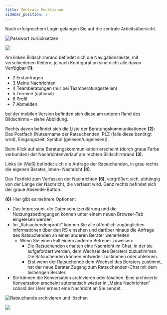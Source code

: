 ```yaml
---
title: Zentrale Funktionen
sidebar_position: 3
---
```


Nach erfolgreichem Login gelangen Sie auf die zentrale Arbeitsübersicht.

![Passwort zurücksetzen](../../../static/img/images-onlineberatung/01_Berater_ZentraleFunktionen.png)

<p><img src={useBaseUrl('/img/images-onlineberatung/mobile/01_Berater_ZentraleFunktionen.png')} style={{ height: '400px' }}/></p>

<span>Am linken Bildschirmrand befindet sich die Navigationsleiste, mit verschiedenen Reitern, je nach Konfiguration sind nicht alle davon Verfügbar <strong>(1)</strong>:</span>

- 2 Erstanfragen
- 3 Meine Nachrichten 
- 4 Teamberatungen (nur bei Teamberatungsstellen) 
- 5 Termine (optional) 
- 6 Profil 
- 7 Abmelden 

bei der mobilen Version befinden sich diese am unteren Rand des Bildschirms – siehe Abbildung. 

Rechts davon befindet sich die Liste der Beratungskommunikationen <strong>(2)</strong>: Das Postfach (Nutzername der Ratsuchenden, PLZ (falls diese benötigt wird), Eingangszeit, Symbol (gelesen/ungelesen)). 

Beim Klick auf eine Beratungskommunikation erscheint (durch graue Farbe verbunden) der Nachrichtenverlauf am rechten Bildschirmrand <strong>(3)</strong>. 

Links (in Weiß) befindet sich die Anfrage der Ratsuchenden, in grau rechts die eigenen Berater_innen- Nachricht <strong>(4)</strong>. 

Das Textfeld zum Verfassen der Nachrichten <strong>(5)</strong>, vergrößert sich, abhängig von der Länge der Nachricht, die verfasst wird. Ganz rechts befindet sich der graue Absende-Button. 

<span><strong>(6)</strong> Hier gibt es mehrere Optionen:</span>

- Das Impressum, die Datenschutzerklärung und die Nutzungsbedingungen können unter einem neuen Browser-Tab eingelesen werden 
- Im „Ratsuchendenprofil“ können Sie alle öffentlich zugänglichen Informationen über den RS einsehen und darüber hinaus die Anfrage des Ratsuchenden an einen anderen Berater weiterleiten 
    - Wenn Sie einen Fall einem anderen Betreuer zuweisen:  
        - Die Ratsuchenden erhalten eine Nachricht im Chat, in der sie aufgefordert werden, dem Wechsel des Beraters zuzustimmen. Die Ratsuchenden können entweder zustimmen oder ablehnen. 
        - Erst wenn der Ratsuchende dem Wechsel des Beraters zustimmt, hat der neue Berater Zugang zum Ratsuchenden-Chat mit dem bisherigen Berater. 
- Sie können die Konversation archivieren oder löschen. Eine archivierte Konversation erscheint automatisch wieder in „Meine Nachrichten“ sobald der User erneut eine Nachricht an Sie sendet.  

![Ratsuchende archivieren und löschen](../../../static/img/images-onlineberatung/01_Berater_ArchivierenUndLöschen.png)

<p><img src={useBaseUrl('/img/images-onlineberatung/mobile/01_Berater_ArchivierenUndLöschen.png')} style={{ height: '400px' }}/></p>